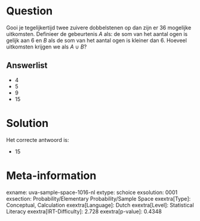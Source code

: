 Question
========

Gooi je tegelijkertijd twee zuivere dobbelstenen op dan zijn er 36
mogelijke uitkomsten. Definieer de gebeurtenis *A* als: de som van het
aantal ogen is gelijk aan 6 en *B* als de som van het aantal ogen is
kleiner dan 6. Hoeveel uitkomsten krijgen we als *A* ∪ *B*?


Answerlist
----------

* 4
* 5
* 9
* 15

Solution
========

Het correcte antwoord is: 

* 15

Meta-information
================
exname: uva-sample-space-1016-nl
extype: schoice
exsolution: 0001
exsection: Probability/Elementary Probability/Sample Space
exextra[Type]: Conceptual, Calculation
exextra[Language]: Dutch
exextra[Level]: Statistical Literacy
exextra[IRT-Difficulty]: 2.728
exextra[p-value]: 0.4348
